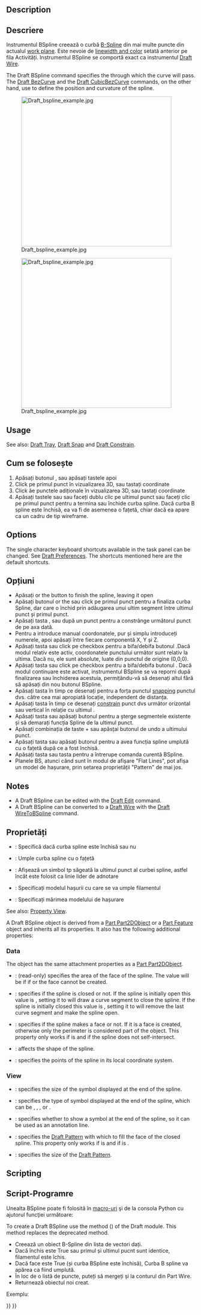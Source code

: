<languages/>

{{Docnav
|[[Draft_Polygon|Polygon]]
|[[Draft_CubicBezCurve|CubicBezCurve]]
|[[Draft_Workbench|Draft]]
|IconL=Draft_Polygon.svg
|IconR=Draft_CubicBezCurve.svg
|IconC=Workbench_Draft.svg
}}

<div class="mw-translate-fuzzy">
{{GuiCommand/ro
|Name=Draft BSpline
|Name/ro=Funcții BSpline
|Workbenches=[[Draft_Workbench/ro|Draft]], [[Arch_Workbench/ro|Arch]]
|MenuLocation=Draft → BSpline
|Shortcut={{KEY|B}} {{KEY|S}}
|SeeAlso=[[Draft Wire/ro|Draft Wire]]
}}
</div>

==Description== 

<div class="mw-translate-fuzzy">
== Descriere ==
Instrumentul BSpline creează o curbă [http://en.wikipedia.org/wiki/B-spline B-Spline] din mai multe puncte din actualul [[Draft SelectPlane/ro|work plane]]. Este nevoie de [[Draft Linestyle/ro|linewidth and color]] setată anterior pe fila Activități. Instrumentul BSpline se comportă exact ca instrumentul [[Draft Wire/ro|Draft Wire]].
</div>

The Draft BSpline command specifies the {{Emphasis|exact points}} through which the curve will pass. The [[Draft BezCurve|Draft BezCurve]] and the [[Draft_CubicBezCurve|Draft CubicBezCurve]] commands, on the other hand, use {{Emphasis|control points}} to define the position and curvature of the spline. 

[[Image:Draft_bspline_example.jpg|400px]]
<div class="mw-translate-fuzzy">
[[Image:Draft_bspline_example.jpg|400px]]
</div>

==Usage==

See also: [[Draft_Tray|Draft Tray]], [[Draft_Snap|Draft Snap]] and [[Draft_Constrain|Draft Constrain]].

<div class="mw-translate-fuzzy">
==Cum se folosește==
# Apăsați butonul {{KEY|[[Image:Draft BSpline.png|16px]] [[Draft BSpline/ro|Draft BSpline]]}}, sau apăsați tastele {{KEY|B}} apoi {{KEY|S}}
# Click pe primul punct în vizualizarea 3D, sau tastați coordinate
# Click ăe punctele adiționale  în vizualizarea 3D, sau tastați coordinate
# Apăsați tastele {{KEY|F}} sau {{KEY|C}} sau faceți dublu clic pe ultimul punct sau faceți clic pe primul punct pentru a termina sau închide curba spline. Dacă curba B spline este închisă, ea va fi de asemenea o fațetă, chiar dacă ea apare ca un cadru de tip wireframe.
</div>

==Options==

The single character keyboard shortcuts available in the task panel can be changed. See [[Draft_Preferences|Draft Preferences]]. The shortcuts mentioned here are the default shortcuts.

<div class="mw-translate-fuzzy">
==Opțiuni==
* Apăsați {{KEY|F}} or the {{KEY|[[Image:Draft FinishLine.png|12px]] '''Finish'''}} button to finish the spline, leaving it open
* Apăsați butonul  {{KEY|C}} or the {{KEY|[[Image:Draft CloseLine.png|12px]] '''Close'''}} sau click pe primul punct pentru a finaliza curba Spline, dar care o închid prin adăugarea unui ultim segment între ultimul punct și primul punct.
* Apăsați tasta {{KEY|X}}, {{KEY|Y}} sau {{KEY|Z}} după un punct pentru a constrânge următorul punct de pe axa dată.
* Pentru a introduce manual coordonatele, pur și simplu introduceți numerele, apoi apăsați {{KEY|ENTER}} între fiecare componentă X, Y și Z.
* Apăsați tasta {{KEY|R}} sau click pe checkbox pentru a bifa/debifa butonul {{KEY|'''Relative'''}}.Dacă modul relativ este activ, coordonatele punctului următor sunt relativ la ultima. Dacă nu, ele sunt absolute, luate din punctul de origine (0,0,0).
* Apăsați tasta {{KEY|T}} sau click pe checkbox pentru a bifa/debifa  butonul {{KEY|'''Continue'''}}. Dacă modul continuare este activat, instrumentul BSpline se va reporni după finalizarea sau închiderea acestuia, permițându-vă să desenați altul fără să apăsați din nou butonul BSpline.
* Apăsați tasta  {{KEY|CTRL}} în timp ce desenați pentru a forța punctul [[Draft_Snap/ro|snapping]] punctul dvs. către cea mai apropiată locație, independent de distanța.
* Apăsați tasta {{KEY|SHIFT}} în timp ce desenați [[Draft_Constrain/ro|constrain]] punct dvs următor orizontal sau vertical în relație cu ultimul .
* Apăsați tasta {{KEY|W}} sau apăsați butonul  {{KEY|[[Image:Draft Wipe.png|12px]] '''Wipe'''}} pentru a șterge segmentele existente și să demarați funcția Spline de la ultimul punct.
* Apăsați combinația de taste {{KEY|CTRL}}+{{KEY|Z}} sau apăsțai butonul {{KEY|[[Image:Draft UndoLine.png|12px]] '''Undo'''}} de undo a ultimului punct.
* Apăsați tasta {{KEY|I}} sau apăsați butonul  {{KEY|'''Filled'''}} pentru a avea funcția spline umplută cu o fațetă după ce a fost închisă.
* Apăsați tasta {{KEY|ESC}} sau tasta {{KEY|'''Cancel'''}} pentru a întrerupe comanda curentă BSpline.
* Planele BS, atunci când sunt în modul de afișare "Flat Lines", pot afișa un model de hașurare, prin setarea proprietății "Pattern" de mai jos.
</div>

==Notes==

* A Draft BSpline can be edited with the [[Draft_Edit|Draft Edit]] command.
* A Draft BSpline can be converted to a [[Draft_Wire|Draft Wire]] with the [[Draft_WireToBSpline|Draft WireToBSpline]] command.

<span id="Properties"></span>
<div class="mw-translate-fuzzy">
==Proprietăți==
* {{PropertyData/ro|Closed}}: Specifică dacă curba spline este închisă sau nu 
* {{PropertyData/ro|Make Face}}: Umple curba spline cu o fațetă
* {{PropertyView/ro|End Arrow}}: Afișează un simbol tp săgeată la ultimul punct al curbei spline, astfel încât este folosit ca linie lider de adnotare
* {{PropertyView/ro|Pattern}}: Specificați modelul hașurii cu care se va umple filamentul 
* {{PropertyView/ro|Pattern Size}}: Specificați mărimea modelului de hașurare
</div>

See also: [[Property_View|Property View]].

A Draft BSpline object is derived from a [[Part_Part2DObject|Part Part2DObject]]{{VersionNoteMinus|1.0}} or a [[Part_Feature|Part Feature]] object{{VersionNotePlus|1.1}} and inherits all its properties. It also has the following additional properties:

=== Data ===

{{TitleProperty|Attachment}}

The object has the same attachment properties as a [[Part_Part2DObject#Data|Part Part2DObject]].

{{TitleProperty|Draft}}

* {{PropertyData|Area|Area}}: (read-only) specifies the area of the face of the spline. The value will be {{value|0.0}} if {{PropertyData|Make Face}} if {{FALSE}} or the face cannot be created.
* {{PropertyData|Closed|Bool}}: specifies if the spline is closed or not. If the spline is initially open this value is {{FALSE}}, setting it to {{TRUE}} will draw a curve segment to close the spline. If the spline is initially closed this value is {{TRUE}}, setting it to {{FALSE}} will remove the last curve segment and make the spline open.
* {{PropertyData|Make Face|Bool}}: specifies if the spline makes a face or not. If it is {{TRUE}} a face is created, otherwise only the perimeter is considered part of the object. This property only works if {{PropertyData|Closed}} is {{TRUE}} and if the spline does not self-intersect.
* {{PropertyData|Parameterization|Float}}: affects the shape of the spline.
* {{PropertyData|Points|VectorList}}: specifies the points of the spline in its local coordinate system.

=== View ===

{{TitleProperty|Draft}}

* {{PropertyView|Arrow Size|Length}}: specifies the size of the symbol displayed at the end of the spline.
* {{PropertyView|Arrow Type|Enumeration}}: specifies the type of symbol displayed at the end of the spline, which can be {{value|Dot}}, {{value|Circle}}, {{value|Arrow}}, {{value|Tick}} or {{value|Tick-2}}.
* {{PropertyView|End Arrow|Bool}}: specifies whether to show a symbol at the end of the spline, so it can be used as an annotation line.
* {{PropertyView|Pattern|Enumeration}}: specifies the [[Draft_Pattern|Draft Pattern]] with which to fill the face of the closed spline. This property only works if {{PropertyData|Make Face}} is {{TRUE}} and if {{PropertyView|Display Mode}} is {{value|Flat Lines}}.
* {{PropertyView|Pattern Size|Float}}: specifies the size of the [[Draft_Pattern|Draft Pattern]].

==Scripting==

<div class="mw-translate-fuzzy">
== Script-Programre ==
Unealta BSpline poate fi folosită în [[macros/ro|macro-uri]] şi de la consola Python cu ajutorul funcţiei următoare:
</div>

To create a Draft BSpline use the {{incode|make_bspline}} method ({{Version|0.19}}) of the Draft module. This method replaces the deprecated {{incode|makeBSpline}} method.

{{Code|code=
bspline = make_bspline(pointslist, closed=False, placement=None, face=None, support=None)
bspline = make_bspline(Part.Wire, closed=False, placement=None, face=None, support=None)
}}

<div class="mw-translate-fuzzy">
* Creează un obiect B-Spline din lista de vectori dați. 
* Dacă închis este True sau primul și ultimul pucnt sunt identice, filamentul este îchis. 
* Dacă face este True (și curba BSpline este închisă), Curba B spline va apărea ca fiind umplută. 
* În loc de o listă de puncte, puteți să mergeți și la conturul din Part Wire.
* Returnează obiectul noi creat.
</div>

<div class="mw-translate-fuzzy">
Exempluː
</div>

{{Code|code=
import FreeCAD as App
import Draft

doc = App.newDocument()

p1 = App.Vector(0, 0, 0)
p2 = App.Vector(1000, 1000, 0)
p3 = App.Vector(2000, 0, 0)

spline1 = Draft.make_bspline([p1, p2, p3], closed=False)
spline2 = Draft.make_bspline([p1, 2*p3, 1.3*p2], closed=False)
spline3 = Draft.make_bspline([1.3*p3, p1, -1.7*p2], closed=False)

doc.recompute()
}}


{{Docnav
|[[Draft_Polygon|Polygon]]
|[[Draft_CubicBezCurve|CubicBezCurve]]
|[[Draft_Workbench|Draft]]
|IconL=Draft_Polygon.svg
|IconR=Draft_CubicBezCurve.svg
|IconC=Workbench_Draft.svg
}}

{{Draft Tools navi{{#translation:}}}}
{{Userdocnavi{{#translation:}}}}